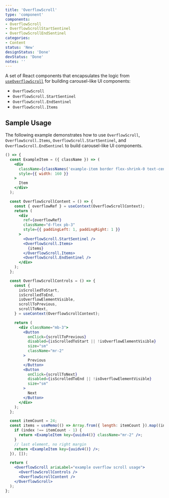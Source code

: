```yaml
---
title: 'OverflowScroll'
type: 'component'
components:
- OverflowScroll
- OverflowScrollStartSentinel
- OverflowScrollEndSentinel
categories:
- Content
status: 'New'
designStatus: 'Done'
devStatus: 'Done'
notes: ''
---
```


A set of React components that encapsulates the logic from [`useOverflowScroll`](/components/overflowscroll/useoverflowscroll) for building carousel-like UI components:
* `OverflowScroll`
* `OverflowScroll.StartSentinel`
* `OverflowScroll.EndSentinel`
* `OverflowScroll.Items`

## Sample Usage

The following example demonstrates how to use `OverflowScroll`, `OverflowScroll.Items`, `OverflowScroll.StartSentinel`, and `OverflowScroll.EndSentinel` to build carousel-like UI components.

```jsx live
() => {
  const ExampleItem = ({ className }) => (
    <div
      className={classNames('example-item border flex-shrink-0 text-center', className)}
      style={{ width: 160 }}
    >
      Item
    </div>
  );

  const OverflowScrollContent = () => {
    const { overflowRef } = useContext(OverflowScrollContext);
    return (
      <div
        ref={overflowRef}
        className="d-flex pb-3"
        style={{ paddingLeft: 1, paddingRight: 1 }}
      >
        <OverflowScroll.StartSentinel />
        <OverflowScroll.Items>
          {items}
        </OverflowScroll.Items>
        <OverflowScroll.EndSentinel />
      </div>
    );
  };

  const OverflowScrollControls = () => {
    const {
      isScrolledToStart,
      isScrolledToEnd,
      isOverflowElementVisible,
      scrollToPrevious,
      scrollToNext,
    } = useContext(OverflowScrollContext);

    return (
      <div className="mb-3">
        <Button
          onClick={scrollToPrevious}
          disabled={isScrolledToStart || !isOverflowElementVisible}
          size="sm"
          className="mr-2"
        >
          Previous
        </Button>
        <Button
          onClick={scrollToNext}
          disabled={isScrolledToEnd || !isOverflowElementVisible}
          size="sm"
        >
          Next
        </Button>
      </div>
    );
  };

  const itemCount = 24;
  const items = useMemo(() => Array.from({ length: itemCount }).map((index) => {
    if (index !== itemCount - 1) {
      return <ExampleItem key={uuidv4()} className="mr-2" />;
    }
    // last element, no right margin
    return <ExampleItem key={uuidv4()} />;
  }), []);

  return (
    <OverflowScroll ariaLabel="example overflow scroll usage">
      <OverflowScrollControls />
      <OverflowScrollContent />
    </OverflowScroll>
  );
};
```
